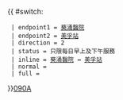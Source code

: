 {{ #switch: {{{format|}}}
  | endpoint1 = [[葵涌醫院]]
  | endpoint2 = [[美孚站]]
  | direction = 2
  | status = 只限每日早上及下午服務
  | inline = [[葵涌醫院]] ↔ [[美孚站]]
  | normal =
  | full =
}}<noinclude>[[category:新界專線小巴路線模板|090A]]</noinclude>